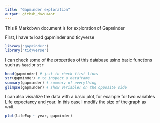 ```yaml
---
title: "Gapminder exploration"
output: github_document
---
```


This R Markdown document is for exploration of Gapminder

First, I have to load gapminder and tidyverse
```r
library("gapminder")
library("tidyverse")
```

I can check some of the properties of this database using basic functions such as `head` or `str`
```r
head(gapminder) # just to check first lines
str(gapminder) # to inspect a dataframe
summary(gapminder) # summary of everything
glimpse(gapminder) # show variables on the opposite side
```

I can also visualize the data with a basic plot, for example for two variables Life expectancy and year. In this case I modify the size of the graph as well...

```r
plot(lifeExp ~ year, gapminder)
```


